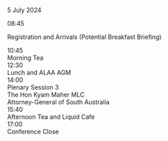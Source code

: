 
<ProgramHeading>5 July 2024</ProgramHeading>
<div className="ProgramLineItem">
    <div className="cpTime">
        08:45
    </div>
    <div className="cpSingleEntry titleEntry">
    <p className="cpBigTitleText">
    Registration and Arrivals (Potential Breakfast Briefing)
    </p>
    </div>
</div>
<CS4 />
<div className="ProgramLineItem">
    <div className="cpTime">
        10:45
    </div>
    <div className="cpSingleEntry breakEntry">
        <div className="cpLittleTitleText">
        Morning Tea
        </div>
    </div>
</div>
<CS5 />
<div className="ProgramLineItem">
    <div className="cpTime">
    12:30
    </div>
    <div className="cpSingleEntry breakEntry">
        <div className="cpBigTitleText">
        Lunch and ALAA AGM
        </div>
    </div>
</div>
<div className="ProgramLineItem">
    <div className="cpTime">
    14:00
    </div>
    <div className="cpSingleEntry">
        <div className="cpTitleText">
        Plenary Session 3
        </div>
        <div className="cpLittleTitleText">
        The Hon Kyam Maher MLC
        </div>
        <div className="cpLevel2Text">
        Attorney-General of South Australia
        </div>
    </div>
</div>
<CS6 />
<div className="ProgramLineItem">
    <div className="cpTime">
    15:40
    </div>
    <div className="cpSingleEntry">
        <div className="cpTitleText">
        Afternoon Tea and Liquid Cafe
        </div>
    </div>
</div>
<div className="ProgramLineItem"> 
    <div className="cpTime">
    17:00
    </div>
    <div className="cpSingleEntry titleEntry">
        <div className="cpTitleText">
        Conference Close
        </div>
    </div>
</div>